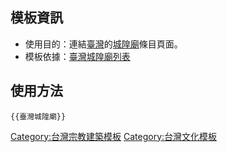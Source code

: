 <noinclude>{{template doc page viewed directly}}</noinclude>

==模板資訊==
*使用目的：連結[[臺灣]]的[[城隍廟]]條目頁面。
*模板依據：[[臺灣城隍廟列表]]

==使用方法==
<pre>{{臺灣城隍廟}}</pre>

<includeonly>
[[Category:台灣宗教建築模板]]
[[Category:台灣文化模板]]
</includeonly>